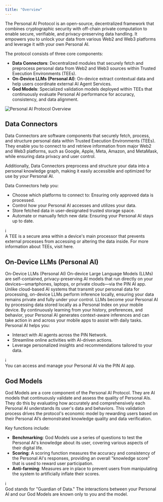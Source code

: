 ```yaml
---
title: "Overview"
---
```


The Personal AI Protocol is an open-source, decentralized framework that combines cryptographic security with off-chain private computation to enable secure, verifiable, and privacy-preserving data handling. It empowers you to unlock your data from various Web2 and Web3 platforms and leverage it with your own Personal AI.

The protocol consists of three core components:
- **Data Connectors**: Decentralized modules that securely fetch and preprocess personal data from Web2 and Web3 sources within Trusted Execution Environments (TEEs).
- **On-Device LLMs (Personal AI)**: On-device extract contextual data and help users coordinate external AI Agent Services.
- **God Models**: Specialized validation models deployed within TEEs that continuously evaluate Personal AI performance for accuracy, consistency, and data alignment.
<div style={{ textAlign: 'center', margin: '20px 0' }}>
    <img src="/images/Doc-Personal-AI-Protocol.png" alt="Personal AI Protocol Overview" style={{ maxWidth: '100%', height: 'auto' }} />
</div>

## Data Connectors

Data Connectors are software components that securely fetch, process, and structure personal data within Trusted Execution Environments (TEEs). They enable you to connect to and retrieve information from major Web2 and Web3 platforms, such as Google, Apple, Meta, Amazon, and MetaMask, while ensuring data privacy and user control.

Additionally, Data Connectors preprocess and structure your data into a personal knowledge graph, making it easily accessible and optimized for use by your Personal AI.

Data Connectors help you:
- Choose which platforms to connect to: Ensuring only approved data is processed.
- Control how your Personal AI accesses and utilizes your data.
- Store fetched data in user-designated trusted storage space.
- Automate or manually fetch new data: Ensuring your Personal AI stays up to date.

<div style={{ backgroundColor: '#e0f7fa', padding: '10px', borderRadius: '10px', border: '1px solid #00acc1', display: 'flex', alignItems: 'center' }}>
    <div style={{ fontWeight: 'bold', fontSize: '20px', marginRight: '10px' }}>ℹ️</div>
    <div>A TEE is a secure area within a device's main processor that prevents external processes from accessing or altering the data inside. For more information about TEEs, visit here.</div>
</div>

## On-Device LLMs (Personal AI)

On-Device LLMs (Personal AI)
On-device Large Language Models (LLMs) are self-contained, privacy-preserving AI models that run directly on your devices—smartphones, laptops, or private clouds—via the PIN AI app. Unlike cloud-based AI systems that transmit your personal data for processing, on-device LLMs perform inference locally, ensuring your data remains private and fully under your control.
LLMs become your Personal AI by processing data stored locally as a Personal Index on your mobile device. By continuously learning from your history, preferences, and behavior, your Personal AI generates context-aware inferences and can take action in and across your mobile apps to assist with daily tasks.
Personal AI helps you: 
- Interact with AI agents across the PIN Network.
- Streamline online activities with AI-driven actions.
- Leverage personalized insights and recommendations tailored to your data.

<div style={{ backgroundColor: '#e0f7fa', padding: '10px', borderRadius: '10px', border: '1px solid #00acc1', display: 'flex', alignItems: 'center' }}>
    <div style={{ fontWeight: 'bold', fontSize: '20px', marginRight: '10px' }}>ℹ️</div>
    <div>You can access and manage your Personal AI via the PIN AI app.</div>
</div>

## God Models

God Models are a core component of the Personal AI Protocol. They are AI models that continuously validate and assess the quality of Personal AIs. They do this by evaluating how accurately and comprehensively each Personal AI understands its user's data and behaviors. This validation process drives the protocol's economic model by rewarding users based on their Personal AI’s demonstrated knowledge quality and data verification.

Key functions include: 
- **Benchmarking**: God Models use a series of questions to test the Personal AI's knowledge about its user, covering various aspects of their digital life.
- **Scoring**: A scoring function measures the accuracy and consistency of the Personal AI's responses, providing an overall "knowledge score" that is used to reward user participation. 
- **Anti-farming**: Measures are in place to prevent users from manipulating the system to artificially inflate their scores.

<div style={{ backgroundColor: '#e0f7fa', padding: '10px', borderRadius: '10px', border: '1px solid #00acc1', display: 'flex', alignItems: 'center' }}>
    <div style={{ fontWeight: 'bold', fontSize: '20px', marginRight: '10px' }}>ℹ️</div>
    <div>God stands for "Guardian of Data." The interactions between your Personal AI and our God Models are known only to you and the model.</div>
</div>